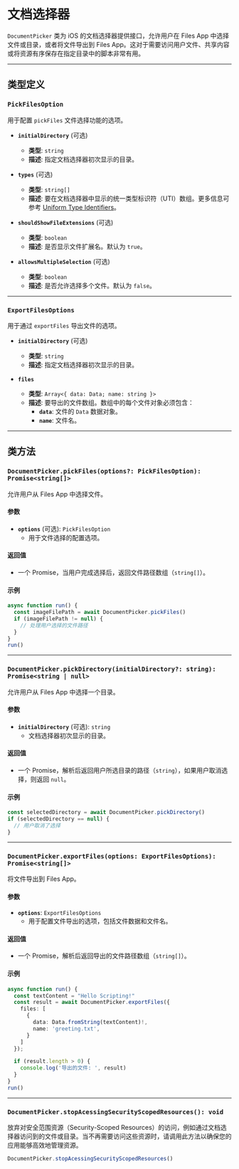 # 文档选择器 

`DocumentPicker` 类为 iOS 的文档选择器提供接口，允许用户在 Files App 中选择文件或目录，或者将文件导出到 Files App。这对于需要访问用户文件、共享内容或将资源有序保存在指定目录中的脚本非常有用。

---

## 类型定义

### `PickFilesOption`

用于配置 `pickFiles` 文件选择功能的选项。

- **`initialDirectory`** (可选)  
  - **类型**: `string`  
  - **描述**: 指定文档选择器初次显示的目录。

- **`types`** (可选)  
  - **类型**: `string[]`  
  - **描述**: 要在文档选择器中显示的统一类型标识符（UTI）数组。更多信息可参考 [Uniform Type Identifiers](https://developer.apple.com/documentation/uniformtypeidentifiers/uttype-swift.struct)。

- **`shouldShowFileExtensions`** (可选)  
  - **类型**: `boolean`  
  - **描述**: 是否显示文件扩展名。默认为 `true`。

- **`allowsMultipleSelection`** (可选)  
  - **类型**: `boolean`  
  - **描述**: 是否允许选择多个文件。默认为 `false`。

---

### `ExportFilesOptions`

用于通过 `exportFiles` 导出文件的选项。

- **`initialDirectory`** (可选)  
  - **类型**: `string`  
  - **描述**: 指定文档选择器初次显示的目录。

- **`files`**  
  - **类型**: `Array<{ data: Data; name: string }>`  
  - **描述**: 要导出的文件数组。数组中的每个文件对象必须包含：
    - **`data`**: 文件的 `Data` 数据对象。  
    - **`name`**: 文件名。

---

## 类方法

### `DocumentPicker.pickFiles(options?: PickFilesOption): Promise<string[]>`

允许用户从 Files App 中选择文件。

#### 参数
- **`options`** (可选): `PickFilesOption`  
  - 用于文件选择的配置选项。

#### 返回值
- 一个 Promise，当用户完成选择后，返回文件路径数组（`string[]`）。

#### 示例
```typescript
async function run() {
  const imageFilePath = await DocumentPicker.pickFiles()
  if (imageFilePath != null) {
    // 处理用户选择的文件路径
  }
}
run()
```

---

### `DocumentPicker.pickDirectory(initialDirectory?: string): Promise<string | null>`

允许用户从 Files App 中选择一个目录。

#### 参数
- **`initialDirectory`** (可选): `string`  
  - 文档选择器初次显示的目录。

#### 返回值
- 一个 Promise，解析后返回用户所选目录的路径（`string`），如果用户取消选择，则返回 `null`。

#### 示例
```typescript
const selectedDirectory = await DocumentPicker.pickDirectory()
if (selectedDirectory == null) {
  // 用户取消了选择
}
```

---

### `DocumentPicker.exportFiles(options: ExportFilesOptions): Promise<string[]>`

将文件导出到 Files App。

#### 参数
- **`options`**: `ExportFilesOptions`  
  - 用于配置文件导出的选项，包括文件数据和文件名。

#### 返回值
- 一个 Promise，解析后返回导出的文件路径数组（`string[]`）。

#### 示例
```typescript
async function run() {
  const textContent = "Hello Scripting!"
  const result = await DocumentPicker.exportFiles({
    files: [
      {
        data: Data.fromString(textContent)!,
        name: 'greeting.txt',
      }
    ]
  });

  if (result.length > 0) {
    console.log('导出的文件: ', result)
  }
}
run()
```

---

### `DocumentPicker.stopAcessingSecurityScopedResources(): void`

放弃对安全范围资源（Security-Scoped Resources）的访问，例如通过文档选择器访问到的文件或目录。当不再需要访问这些资源时，请调用此方法以确保您的应用能够高效地管理资源。

```typescript
DocumentPicker.stopAcessingSecurityScopedResources()
```